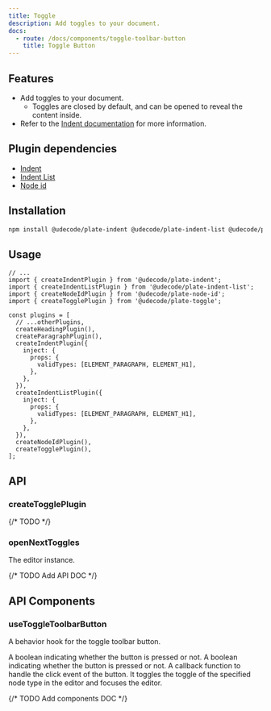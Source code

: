 ```yaml
---
title: Toggle
description: Add toggles to your document.
docs:
  - route: /docs/components/toggle-toolbar-button
    title: Toggle Button
---
```


<ComponentPreview name="playground-demo" id="toggle" />

<PackageInfo>

## Features

- Add toggles to your document.
  - Toggles are closed by default, and can be opened to reveal the content inside.
- Refer to the [Indent documentation](/docs/indent) for more information.

## Plugin dependencies

- [Indent](/docs/indent)
- [Indent List](/docs/indent-list)
- [Node id](/docs/node-id)

</PackageInfo>

## Installation

```bash
npm install @udecode/plate-indent @udecode/plate-indent-list @udecode/plate-node-id @udecode/plate-toggle
```

## Usage

```tsx
// ...
import { createIndentPlugin } from '@udecode/plate-indent';
import { createIndentListPlugin } from '@udecode/plate-indent-list';
import { createNodeIdPlugin } from '@udecode/plate-node-id';
import { createTogglePlugin } from '@udecode/plate-toggle';

const plugins = [
  // ...otherPlugins,
  createHeadingPlugin(),
  createParagraphPlugin(),
  createIndentPlugin({
    inject: {
      props: {
        validTypes: [ELEMENT_PARAGRAPH, ELEMENT_H1],
      },
    },
  }),
  createIndentListPlugin({
    inject: {
      props: {
        validTypes: [ELEMENT_PARAGRAPH, ELEMENT_H1],
      },
    },
  }),
  createNodeIdPlugin(),
  createTogglePlugin(),
];
```

## API

### createTogglePlugin

<APIOptions>
  {/* TODO */}
</APIOptions>

### openNextToggles

<APIParameters>
  <APIItem name="editor" type="TEditor">
    The editor instance.
  </APIItem>
</APIParameters>

{/* TODO Add API DOC */}

## API Components

### useToggleToolbarButton

A behavior hook for the toggle toolbar button.

<APIState>
  <APIItem name="pressed" type="boolean">
    A boolean indicating whether the button is pressed or not.
  </APIItem>
</APIState>

<APIReturns>
  <APIItem name="props" type="object">
    <APISubList>
      <APISubListItem parent="props" name="pressed" type="boolean">
        A boolean indicating whether the button is pressed or not.
      </APISubListItem>
      <APISubListItem parent="props" name="onClick" type="function">
        A callback function to handle the click event of the button. It toggles
        the toggle of the specified node type in the editor and focuses the
        editor.
      </APISubListItem>
    </APISubList>
  </APIItem>
</APIReturns>

{/* TODO Add components DOC */}